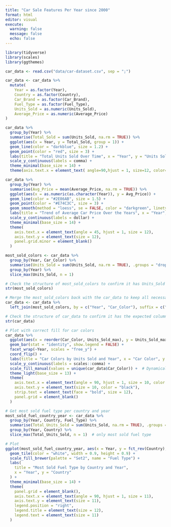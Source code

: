 ```yaml
---
title: "Car Sale Features Per Year since 2000"
format: html
editor: visual
execute: 
  warning: false
  message: false
  echo: false
---
```


```r
library(tidyverse)
library(scales)
library(ggthemes)

car_data <- read.csv("data/car-dataset.csv", sep = ";")

car_data <- car_data %>%
  mutate(
    Year = as.factor(Year),
    Country = as.factor(Country),
    Car_Brand = as.factor(Car_Brand),
    Fuel_Type = as.factor(Fuel_Type),
    Units_Sold = as.numeric(Units_Sold),
    Average_Price = as.numeric(Average_Price)
)
```


```r
car_data %>%
  group_by(Year) %>%
  summarise(Total_Sold = sum(Units_Sold, na.rm = TRUE)) %>%
  ggplot(aes(x = Year, y = Total_Sold, group = 1)) +
  geom_line(color = "darkblue", size = 1.2) +
  geom_point(color = "red", size = 3) +
  labs(title = "Total Units Sold Over Time", x = "Year", y = "Units Sold") +
  scale_y_continuous(labels = comma) +
  theme_minimal(base_size = 14) +
  theme(axis.text.x = element_text( angle=90,hjust = 1, size=12, color="black"))

```


```r
car_data %>%
  group_by(Year) %>%
  summarise(Avg_Price = mean(Average_Price, na.rm = TRUE)) %>%
  ggplot(aes(x = as.numeric(as.character(Year)), y = Avg_Price)) +
  geom_line(color = "#2E86AB", size = 1.5) +
  geom_point(color = "#E74C3C", size = 3) +
  geom_smooth(method = "loess", se = FALSE, color = "darkgreen", linetype = "dashed") +
  labs(title = "Trend of Average Car Price Over the Years", x = "Year", y = "Average Price (USD)") +
  scale_y_continuous(labels = dollar) +
  theme_minimal(base_size = 14) +
  theme(
    axis.text.x = element_text(angle = 45, hjust = 1, size = 12),
    axis.text.y = element_text(size = 12),
    panel.grid.minor = element_blank()
  )

```

```r
most_sold_colors <- car_data %>%
  group_by(Year, Car_Color) %>%
  summarise(Units_Sold = sum(Units_Sold, na.rm = TRUE), .groups = "drop") %>%
  group_by(Year) %>%
  slice_max(Units_Sold, n = 1)

# Check the structure of most_sold_colors to confirm it has Units_Sold and Car_Color
str(most_sold_colors)

# Merge the most_sold_colors back with the car_data to keep all necessary columns
car_data <- car_data %>%
  left_join(most_sold_colors, by = c("Year", "Car_Color"), suffix = c("", "_max"))

# Check the structure of car_data to confirm it has the expected columns
str(car_data)

# Plot with correct fill for car colors
car_data %>%
  ggplot(aes(x = reorder(Car_Color, Units_Sold_max), y = Units_Sold_max, fill = Car_Color)) +
  geom_bar(stat = "identity", show.legend = FALSE) +
  facet_wrap(~Year, scales = "free_y") +
  coord_flip() +
  labs(title = "Car Colors by Units Sold and Year", x = "Car Color", y = "Units Sold") +
  scale_y_continuous(labels = scales::comma) +
  scale_fill_manual(values = unique(car_data$Car_Color)) +  # Dynamically using unique car colors for the fill
  theme_light(base_size = 13) +
  theme(
    axis.text.x = element_text(angle = 90, hjust = 1, size = 10, color = "black"),
    axis.text.y = element_text(size = 10, color = "black"),
    strip.text = element_text(face = "bold", size = 12),
    panel.grid = element_blank()
  )

```

```r
# Get most sold fuel type per country and year
most_sold_fuel_country_year <- car_data %>%
  group_by(Year, Country, Fuel_Type) %>%
  summarise(Total_Units_Sold = sum(Units_Sold, na.rm = TRUE), .groups = "drop") %>%
  group_by(Year, Country) %>%
  slice_max(Total_Units_Sold, n = 1)  # only most sold fuel type

# Plot
ggplot(most_sold_fuel_country_year, aes(x = Year, y = fct_rev(Country), fill = Fuel_Type)) +
  geom_tile(color = "white", width = 0.9, height = 0.9) +
  scale_fill_brewer(palette = "Set2", name = "Fuel Type") +
  labs(
    title = "Most Sold Fuel Type by Country and Year",
    x = "Year", y = "Country"
  ) +
  theme_minimal(base_size = 14) +
  theme(
    panel.grid = element_blank(),
    axis.text.x = element_text(angle = 90, hjust = 1, size = 11),
    axis.text.y = element_text(size = 11),
    legend.position = "right",
    legend.title = element_text(size = 12),
    legend.text = element_text(size = 11)
  )
```




